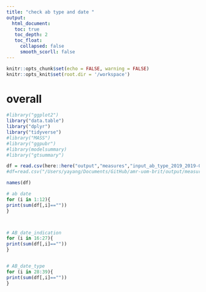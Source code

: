 ```yaml
---
title: "check ab type and date "
output: 
  html_document:
   toc: true
   toc_depth: 2
   toc_float:
     collapsed: false
     smooth_scorll: false
---
```


```r
knitr::opts_chunk$set(echo = FALSE, warning = FALSE)
knitr::opts_knit$set(root.dir = '/workspace')
```

# overall

```r
#library("ggplot2")
library("data.table")
library("dplyr")
library("tidyverse")
#library("MASS")
#library("ggpubr")
#library(modelsummary)
#library("gtsummary")
```

```r
df = read.csv(here::here("output","measures","input_ab_type_2019_2019-01-01.csv.gz"))
#df=read.csv("/Users/yayang/Documents/GitHub/amr-uom-brit/output/measures/input_ab_type_2019_2019-01-01.csv.gz")

names(df)

# ab date
for (i in 1:12){
print(sum(df[,i]==""))
}



# AB_date_indication
for (i in 16:27){
print(sum(df[,i]==""))
}


# AB_date_type
for (i in 28:39){
print(sum(df[,i]==""))
}
```



